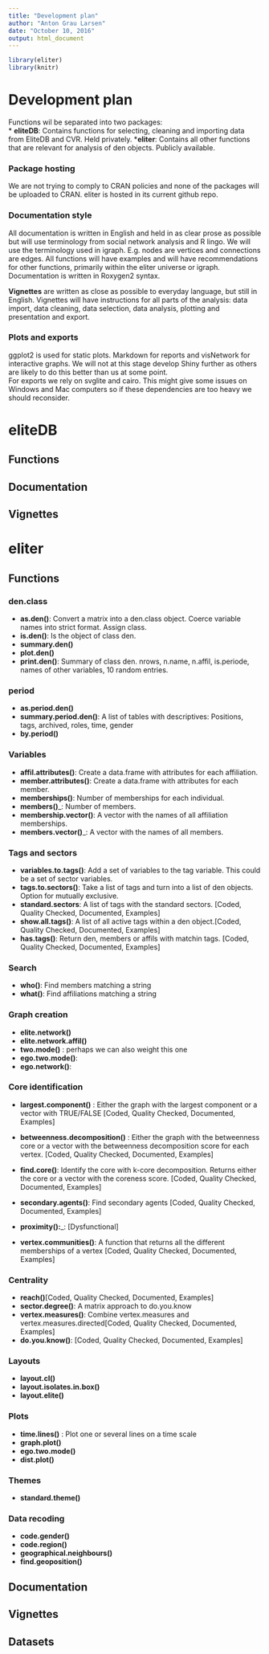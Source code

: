 ```yaml
---
title: "Development plan"
author: "Anton Grau Larsen"
date: "October 10, 2016"
output: html_document
---
```

```r
library(eliter)
library(knitr)
```

# Development plan
Functions wil be separated into two packages:  
* __eliteDB__: Contains functions for selecting, cleaning and importing data from EliteDB and CVR. Held privately.
*__eliter__: Contains all other functions that are relevant for analysis of den objects. Publicly available.

### Package hosting
We are not trying to comply to CRAN policies and none of the packages will be uploaded to CRAN. eliter is hosted in its current github repo.

### Documentation style
All documentation is written in English and held in as clear prose as possible but will use terminology from social network analysis and R lingo. We will use the terminology used in igraph. E.g. nodes are vertices and connections are edges. All functions will have examples and will have recommendations for other functions, primarily within the eliter universe or igraph.  
Documentation is written in Roxygen2 syntax.

__Vignettes__ are written as close as possible to everyday language, but still in English. Vignettes will have instructions for all parts of the analysis: data import, data cleaning, data selection, data analysis, plotting and presentation and export.

### Plots and exports
ggplot2 is used for static plots. Markdown for reports and visNetwork for interactive graphs. We will not at this stage develop Shiny further as others are likely to do this better than us at some point.  
For exports we rely on svglite and cairo. This might give some issues on Windows and Mac computers so if these dependencies are too heavy we should reconsider.

# eliteDB



## Functions

## Documentation
## Vignettes


# eliter

## Functions

### den.class
* __as.den()__: Convert a matrix into a den.class object. Coerce variable names into strict format. Assign class.
* __is.den()__: Is the object of class den.  
* __summary.den()__
* __plot.den()__  
* __print.den()__: Summary of class den. nrows, n.name, n.affil, is.periode, names of other variables, 10 random entries. 

### period
* __as.period.den()__  
* __summary.period.den()__: A list of tables with descriptives: Positions, tags, archived, roles, time, gender
* __by.period()__  


### Variables
* __affil.attributes()__: Create a data.frame with attributes for each affiliation.  
* __member.attributes()__: Create a data.frame with attributes for each member.
* __memberships()__: Number of memberships for each individual.
* __members()___: Number of members.
* __membership.vector()__: A vector with the names of all affiliation memberships.
* __members.vector()___: A vector with the names of all members.

### Tags and sectors
* __variables.to.tags()__: Add a set of variables to the tag variable. This could be a set of sector variables.
* __tags.to.sectors()__: Take a list of tags and turn into a list of den objects. Option for mutually exclusive.
* __standard.sectors__: A list of tags with the standard sectors. [Coded, Quality Checked, Documented, Examples]  
* __show.all.tags()__: A list of all active tags within a den object.[Coded, Quality Checked, Documented, Examples]
* __has.tags()__: Return den, members or affils with matchin tags. [Coded, Quality Checked, Documented, Examples]

### Search
* __who()__: Find members matching a string
* __what()__: Find affiliations matching a string

### Graph creation
* __elite.network()__
* __elite.network.affil()__
* __two.mode()__ : perhaps we can also weight this one
* __ego.two.mode()__:
* __ego.network()__:

### Core identification
* __largest.component()__ : Either the graph with the largest component or a vector with TRUE/FALSE [Coded, Quality Checked, Documented, Examples]

* __betweenness.decomposition()__ : Either the graph with the betweenness core or a vector with the betweenness decomposition score for each vertex. [Coded, Quality Checked, Documented, Examples]

* __find.core()__: Identify the core with k-core decomposition. Returns either the core or a vector with the coreness score. [Coded, Quality Checked, Documented, Examples]

* __secondary.agents()__: Find secondary agents [Coded, Quality Checked, Documented, Examples]

* __proximity():___:  [Dysfunctional]

* __vertex.communities()__: A function that returns all the different memberships of a vertex [Coded, Quality Checked, Documented, Examples]

### Centrality
* __reach()__[Coded, Quality Checked, Documented, Examples]
* __sector.degree()__: A matrix approach to do.you.know
* __vertex.measures()__: Combine vertex.measures and vertex.measures.directed[Coded, Quality Checked, Documented, Examples]
* __do.you.know()__: [Coded, Quality Checked, Documented, Examples]

### Layouts
* __layout.cl()__
* __layout.isolates.in.box()__
* __layout.elite()__

### Plots
* __time.lines()__ : Plot one or several lines on a time scale
* __graph.plot()__
* __ego.two.mode()__
* __dist.plot()__

### Themes
* __standard.theme()__ 

### Data recoding
* __code.gender()__  
* __code.region()__  
* __geographical.neighbours()__
* __find.geoposition()__

## Documentation
## Vignettes
## Datasets

